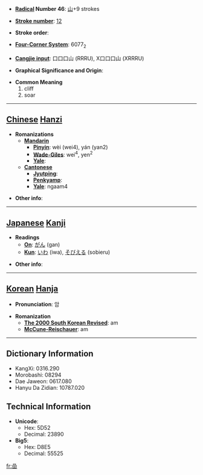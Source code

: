 * '''[[Wiktionary:Chinese radical index| Radical]] Number 46''': [[Wiktionary:Chinese radical index 山|山]]+9 strokes

* '''[[Wiktionary:Chinese total strokes index|Stroke number]]''': [[Wiktionary:Chinese total strokes index 12|12]]

* '''Stroke order''': 

* '''[[Wiktionary:Chinese four corner index|Four-Corner System]]''': 6077<sub>2</sub>

* '''[[Wiktionary:Chinese Cangjie index|Cangjie input]]''': 口口口山 (RRRU), X口口口山 (XRRRU)

* '''Graphical Significance and Origin''': 

* '''Common Meaning'''
*#cliff
*# soar


----

== [[Chinese]] [[Hanzi]] ==

* '''Romanizations'''
** '''[[Mandarin]]'''
*** '''[[Pinyin]]''': wèi (wei4), yán (yan2)
*** '''[[Wade-Giles]]''': wei<sup>4</sup>, yen<sup>2</sup>
*** '''[[Yale]]''': 
** '''[[Cantonese]]'''
*** '''[[Jyutping]]''':
*** '''[[Penkyamp]]''': 
*** '''[[Yale]]''': ngaam4

* '''Other info''': 

----

== [[Japanese]] [[Kanji]] ==

* '''Readings'''
** '''[[On]]''': [[がん]] (gan)
** '''[[Kun]]''': [[いわ]] (iwa), [[そびえる]] (sobieru)

* '''Other info''':  

----

== [[Korean]] [[Hanja]] ==

* '''Pronunciation''': 암

* '''Romanization'''
** '''[[The 2000 South Korean Revised Romanization|The 2000 South Korean Revised]]''': am
** '''[[McCune-Reischauer]]''': am

----

== Dictionary Information ==

* KangXi: 0316.290
* Morobashi: 08294
* Dae Jaweon: 0617.080
* Hanyu Da Zidian: 10787.020

== Technical Information ==

* '''Unicode''':
** Hex: 5D52
** Decimal: 23890
* '''Big5''':
** Hex: D8E5
** Decimal: 55525

[[fr:嵒]]